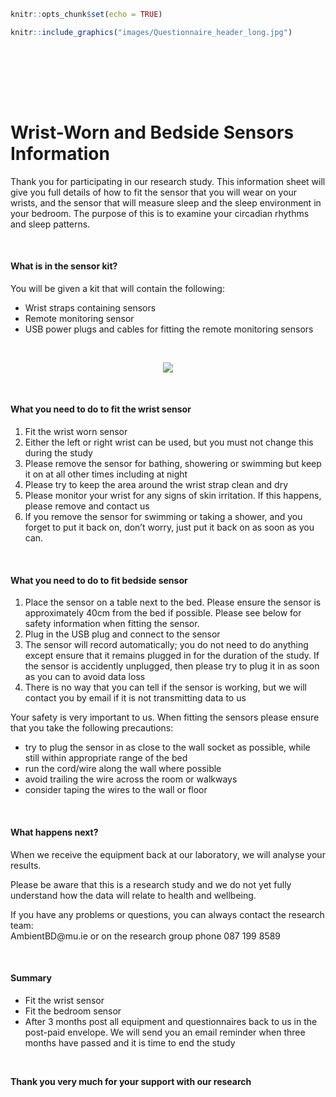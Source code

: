 
```r
knitr::opts_chunk$set(echo = TRUE)
```


```r
knitr::include_graphics("images/Questionnaire_header_long.jpg")
```

<br><br> <br><!-- Add two line breaks -->

 

&nbsp;   


#  Wrist-Worn and Bedside Sensors Information



Thank you for participating in our research study.  This information sheet will give you full details of how to fit the sensor that you will wear on your wrists, and the sensor that will measure sleep and the sleep environment in your bedroom.  The purpose of this is to examine your  circadian rhythms and sleep patterns.   

&nbsp;  

####  What is in the sensor kit?  
You will be given a kit that will contain the following:   

* Wrist straps containing sensors 
* Remote monitoring sensor 
* USB power plugs and cables for fitting the remote monitoring sensors   

&nbsp;  


<center>  
![](images/axivity_somnofy.svg)  
</center>  

<br>


####  What you need to do to fit the wrist sensor  
1. Fit the wrist worn sensor
2. Either the left or right wrist can be used, but you must not change this during the study
3.	Please remove the sensor for bathing, showering or swimming but keep it on at all other times including at night
4.	Please try to keep the area around the wrist strap clean and dry
5.	Please monitor your wrist for any signs of skin irritation.  If this happens, please remove and contact us
6.	If you remove the sensor for swimming or taking a shower, and you forget to put it back on, don't worry, just put it back on as soon as you can.  

&nbsp;  

####  What you need to do to fit bedside sensor  

1.	Place the sensor on a table next to the bed. Please ensure the sensor is approximately 40cm from the bed if possible. Please see below for safety information when fitting the sensor.  
2.	Plug in the USB plug and connect to the sensor  
3.	The sensor will record automatically; you do not need to do anything except ensure that it remains plugged in for the duration of the study.  If the sensor is accidently unplugged, then please try to plug it in as soon as you can to avoid data loss  
4.	There is no way that you can tell if the sensor is working, but we will contact you by email if it is not transmitting data to us  

Your safety is very important to us. When fitting the sensors please ensure that you take the following precautions:   

* try to plug the sensor in as close to the wall socket as possible, while still within appropriate range of the bed  
* run the cord/wire along the wall where possible 
* avoid trailing the wire across the room or walkways 
* consider taping the wires to the wall or floor   

&nbsp;  

####  What happens next?  
When we receive the equipment back at our laboratory, we will analyse your results.  

Please be aware that this is a research study and we do not yet fully understand how the data will relate to health and wellbeing.  

If you have any problems or questions, you can always contact the research team:  
AmbientBD@mu.ie or on the research group phone 087 199 8589  

&nbsp;  

####  Summary  

* Fit the wrist sensor  
* Fit the bedroom sensor  
* After 3 months post all equipment and questionnaires back to us in the post-paid envelope.  We will send you an email reminder when three months have passed and it is time to end the study   

&nbsp;  

<div align="center"> **Thank you very much for your support with our research** </div>
       
